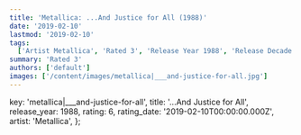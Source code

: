 ```yaml
---
title: 'Metallica: ...And Justice for All (1988)'
date: '2019-02-10'
lastmod: '2019-02-10'
tags:
  ['Artist Metallica', 'Rated 3', 'Release Year 1988', 'Release Decade 1980']
summary: 'Rated 3'
authors: ['default']
images: ['/content/images/metallica|___and-justice-for-all.jpg']
---
```


  key: 'metallica|___and-justice-for-all',
  title: '...And Justice for All',
  release_year: 1988,
  rating: 6,
  rating_date: '2019-02-10T00:00:00.000Z',
  artist: 'Metallica',
};

<MusicRating data={data} />
